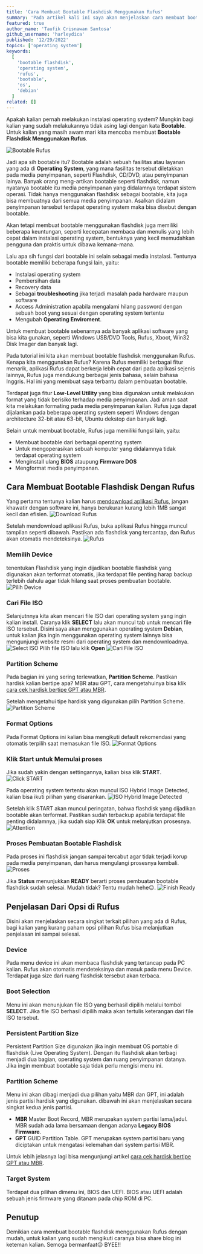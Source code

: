 ```yaml
---
title: 'Cara Membuat Bootable Flashdisk Menggunakan Rufus'
summary: 'Pada artikel kali ini saya akan menjelaskan cara membuat bootable flashdisk menggunakan rufus. Mau tau caranya? Ikuti tutorial ini sampai selesai😉'
featured: true
author_name: 'Taufik Crisnawan Santosa'
github_username: 'harleydica'
published: '12/29/2022'
topics: ['operating system']
keywords:
  [
    'bootable flashdisk',
    'operating system',
    'rufus',
    'bootable',
    'os',
    'debian'
  ]
related: []
---
```

Apakah kalian pernah melakukan instalasi operating system? Mungkin bagi kalian yang sudah melakukannya tidak asing lagi dengan kata **Bootable**. Untuk kalian yang masih awam mari kita mencoba membuat **Bootable Flashdisk Menggunakan Rufus**.

![Bootable Rufus](https://ik.imagekit.io/taufik/cara-membuat-bootable-flashdisk-menggunakan-rufus/tampilan-awal.png 'Bootable Rufus')


Jadi apa sih bootable itu? Bootable adalah sebuah fasilitas atau layanan yang ada di **Operating System**, yang mana fasilitas tersebut diletakkan pada media penyimpanan, seperti Flashdisk, CD/DVD, atau penyimpanan lainya. Banyak orang meng-artikan bootable seperti flashdisk, namun nyatanya bootable itu media penyimpanan yang didalamnya terdapat sistem operasi. Tidak hanya menggunakan flashdisk sebagai bootable, kita juga bisa membuatnya dari semua media penyimpanan. Asalkan didalam penyimpanan tersebut terdapat operating system maka bisa disebut dengan bootable.

Akan tetapi membuat bootable menggunakan flashdisk juga memiliki beberapa keuntungan, seperti kecepatan membaca dan menulis yang lebih cepat dalam instalasi operating system, bentuknya yang kecil memudahkan pengguna dan praktis untuk dibawa kemana-mana.

Lalu apa sih fungsi dari bootable ini selain sebagai media instalasi. Tentunya bootable memiliki beberapa fungsi lain, yaitu:
- Instalasi operating system
- Pembersihan data 
- Recovery data
- Sebagai **troubleshooting** jika terjadi masalah pada hardware maupun software
- Access Administration apabila mengalami hilang password dengan sebuah boot yang sesuai dengan operating system tertentu
- Mengubah **Operating Enviroment**.

Untuk membuat bootable sebenarnya ada banyak aplikasi software yang bisa kita gunakan, seperti Windows USB/DVD Tools, Rufus, Xboot, Win32 Disk Imager dan banyak lagi.

Pada tutorial ini kita akan membuat bootable flashdisk menggunakan Rufus. Kenapa kita menggunakan Rufus? Karena Rufus memiliki berbagai fitur menarik, aplikasi Rufus dapat berkerja lebih cepat dari pada aplikasi sejenis lainnya, Rufus juga mendukung berbagai jenis bahasa, selain bahasa Inggris. Hal ini yang membuat saya terbantu dalam pembuatan bootable.

Terdapat juga fitur **Low-Level Utility** yang bisa digunakan untuk melakukan format yang tidak berisiko terhadap media penyimpanan. Jadi aman saat kita melakukan formating pada media penyimpanan kalian. Rufus juga dapat dijalankan pada beberapa operating system seperti Windows dengan architecture 32-bit atau 63-bit, Ubuntu dekstop dan banyak lagi.

Selain untuk membuat bootable, Rufus juga memiliki fungsi lain, yaitu:
- Membuat bootable dari berbagai operating system
- Untuk mengoperasikan sebuah komputer yang didalamnya tidak terdapat operating system
- Menginstall ulang **BIOS** ataupung **Firmware DOS**
- Mengformat media penyimpanan.

## Cara Membuat Bootable Flashdisk Dengan Rufus

Yang pertama tentunya kalian harus [mendownload aplikasi Rufus](https://rufus.ie/en/), jangan khawatir dengan software ini, hanya berukuran kurang lebih 1MB sangat kecil dan efisien.
![Download Rufus](https://ik.imagekit.io/taufik/cara-membuat-bootable-flashdisk-menggunakan-rufus/tampilan-download.png 'Download Rufus')

Setelah mendownload aplikasi Rufus, buka aplikasi Rufus hingga muncul tampilan seperti dibawah. Pastikan ada flashdisk yang tercantap, dan Rufus akan otomatis mendeteksinya.
![Rufus](https://ik.imagekit.io/taufik/cara-membuat-bootable-flashdisk-menggunakan-rufus/tampilan-rufus.png 'Rufus')

### Memilih Device

tenentukan Flashdisk yang ingin dijadikan bootable flashdisk yang digunakan akan terformat otomatis, jika terdapat file penting harap backup terlebih dahulu agar tidak hilang saat proses pembuatan bootable.
![Pilih Device](https://ik.imagekit.io/taufik/cara-membuat-bootable-flashdisk-menggunakan-rufus/tampilan-pilih-device.png 'Pilih Device')

### Cari File ISO

Selanjutnnya kita akan mencari file ISO dari operating system yang ingin kalian install. Caranya klik **SELECT** lalu akan muncul tab untuk mencari file ISO tersebut. Disini saya akan menggunakan operating system **Debian**, untuk kalian jika ingin menggunakan operating system lainnya bisa mengunjungi website resmi dari operating system dan mendownloadnya.
![Select ISO](https://ik.imagekit.io/taufik/cara-membuat-bootable-flashdisk-menggunakan-rufus/tampilan-select-iso.png 'Select ISO')
Pilih file ISO lalu klik **Open**
![Cari File ISO](https://ik.imagekit.io/taufik/cara-membuat-bootable-flashdisk-menggunakan-rufus/tampilan-klik-iso.png 'Cari File ISO')

### Partition Scheme

Pada bagian ini yang sering terlewatkan, **Partition Scheme**. Pastikan hardisk kalian bertipe apa? MBR atau GPT, cara mengetahuinya bisa klik [cara cek hardisk bertipe GPT atau MBR](https://taufikcrisnawan.dev/cara-cek-hardisk-bertipe-gpt-atau-mbr).

Setelah mengetahui tipe hardisk yang digunakan pilih Partition Scheme.
![Partition Scheme](https://ik.imagekit.io/taufik/cara-membuat-bootable-flashdisk-menggunakan-rufus/tampilan-partition-scheme.png 'Partition Scheme')

### Format Options

Pada Format Options ini kalian bisa mengikuti default rekomendasi yang otomatis terpilih saat memasukan file ISO.
![Format Options](https://ik.imagekit.io/taufik/cara-membuat-bootable-flashdisk-menggunakan-rufus/tampilan-format-options.png 'Format Options')

### Klik Start untuk Memulai proses

Jika sudah yakin dengan settingannya, kalian bisa klik **START**.
![Click START](https://ik.imagekit.io/taufik/cara-membuat-bootable-flashdisk-menggunakan-rufus/tampilan-start.png 'Click START')

Pada operating system tertentu akan muncul ISO Hybrid Image Detected, kalian bisa ikuti pilihan yang disarankan.
![ISO Hybrid Image Detected](https://ik.imagekit.io/taufik/cara-membuat-bootable-flashdisk-menggunakan-rufus/tampilan-isohybrid.png 'ISO Hybrid Image Detected')

Setelah klik START akan muncul peringatan, bahwa flashdisk yang dijadikan bootable akan terformat. Pastikan sudah terbackup apabila terdapat file penting didalamnya, jika sudah siap Klik **OK** untuk melanjutkan prosesnya.
![Attention](https://ik.imagekit.io/taufik/cara-membuat-bootable-flashdisk-menggunakan-rufus/tampilan-attention.png 'Attention')

### Proses Pembuatan Bootable Flashdisk

Pada proses ini flashdisk jangan sampai tercabut agar tidak terjadi korup pada media penyimpanan, dan harus mengulangi prosesnya kembali.
![Proses](https://ik.imagekit.io/taufik/cara-membuat-bootable-flashdisk-menggunakan-rufus/tampilan-status.png 'Proses')

Jika **Status** menunjukkan **READY** berarti proses pembuatan bootable flashdisk sudah selesai. Mudah tidak? Tentu mudah hehe😉.
![Finish Ready](https://ik.imagekit.io/taufik/cara-membuat-bootable-flashdisk-menggunakan-rufus/tampilan-ready.png 'Finish Ready')

## Penjelasan Dari Opsi di Rufus

Disini akan menjelaskan secara singkat terkait pilihan yang ada di Rufus, bagi kalian yang kurang paham opsi pilihan Rufus bisa melanjutkan penjelasan ini sampai selesai.

### Device

Pada menu device ini akan membaca flashdisk yang tertancap pada PC kalian. Rufus akan otomatis mendeteksinya dan masuk pada menu Device. Terdapat juga size dari ruang flashdisk tersebut akan terbaca.

### Boot Selection

Menu ini akan menunjukan file ISO yang berhasil dipilih melalui tombol **SELECT**. Jika file ISO berhasil dipilih maka akan tertulis keterangan dari file ISO tersebut.

### Persistent Partition Size

Persistent Partition Size digunakan jika ingin membuat OS portable di flashdisk (Live Operating System). Dengan itu flashdisk akan terbagi menjadi dua bagian, operating system dan ruang penyimpanan datanya. Jika ingin membuat bootable saja tidak perlu mengisi menu ini.

### Partition Scheme

Menu ini akan dibagi menjadi dua pilihan yaitu MBR dan GPT, ini adalah jenis partisi hardisk yang digunakan. dibawah ini akan menjelaskan secara singkat kedua jenis partisi.

- **MBR** Master Boot Record, MBR merupakan system partisi lama/jadul. MBR sudah ada lama bersamaan dengan adanya **Legacy BIOS Firmware**.
- **GPT** GUID Partition Table. GPT merupakan system partisi baru yang diciptakan untuk mengatasi kelemahan dari system partisi MBR.

Untuk lebih jelasnya lagi bisa mengunjungi artikel [cara cek hardisk bertipe GPT atau MBR](https://taufikcrisnawan.dev/cara-cek-hardisk-bertipe-gpt-atau-mbr).

### Target System

Terdapat dua pilihan dimenu ini, BIOS dan UEFI. BIOS atau UEFI adalah sebuah jenis firmware yang ditanam pada chip ROM di PC.

## Penutup

Demikian cara membuat bootable flashdisk menggunakan Rufus dengan mudah, untuk kalian yang sudah mengikuti caranya bisa share blog ini keteman kalian. Semoga bermanfaat😉 BYEE!!

